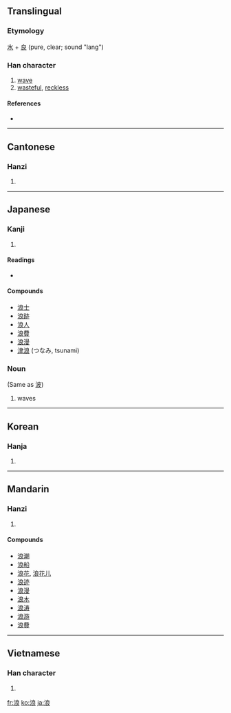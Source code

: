 {{also|浪}}
==Translingual==

===Etymology===
[[水]] + [[良]] (pure, clear; sound "lang")

===Han character===
{{Han char|rn=85|rad=水|as=07|sn=10|four=3713<sub>2</sub>|canj=水戈日女 (EIAV)}}

# [[wave]]
# [[wasteful]], [[reckless]]

====References====
* {{Han ref|kx=0624.180|dkj=17482|dj=1022.030|hdz=31634.060|uh=6D6A|ud=28010|bh=AEF6|bd=44790}}

----

==Cantonese==

===Hanzi===
{{yue-hanzi|jyut=|y=long6}}

# {{defn|Cantonese|sort=水07}}

----

==Japanese==

===Kanji===
{{ja-kanji|grade=c|rs=水07}}

# {{defn|Japanese|sort=水07}}

====Readings====
* {{ja-readings|on=[[ろう]] (rō), [[らん]] (ran)|kun=[[なみ]] (nami)}}

====Compounds====
* [[浪士]]
* [[浪跡]]
* [[浪人]]
* [[浪費]]
* [[浪漫]]
* [[津浪]] (つなみ, tsunami)

===Noun===

{{ja-noun|k|hira=なみ|rom=nami}}
(Same as [[波]])
# waves

----

==Korean==

===Hanja===
{{ko-hanja|hangeul=[[랑]]>[[낭]]|eumhun=|rv=rang>nang|mr=rang>nang|y=lang>nang}}

# {{defn|Korean|sort=水07}}

----

==Mandarin==

===Hanzi===
{{cmn-hanzi|pin=[[láng]] ([[lang2]]), [[làng]] ([[lang4]])|wg=lang<sup>2</sup>, lang<sup>4</sup>}}

# {{defn|Mandarin|sort=水07}}

====Compounds====
* [[浪潮]]
* [[浪船]]
* [[浪花]], [[浪花儿]]
* [[浪迹]]
* [[浪漫]]
* [[浪木]]
* [[浪涛]]
* [[浪游]]
* [[浪費]]

----

==Vietnamese==

===Han character===
{{vi-hantu|[[lãng]], [[lảng]], [[lặng]], [[rằng]], [[lăng]], [[trảng]]|rs=水07}}

# {{defn|Vietnamese|sort=水07}}

[[fr:浪]]
[[ko:浪]]
[[ja:浪]]